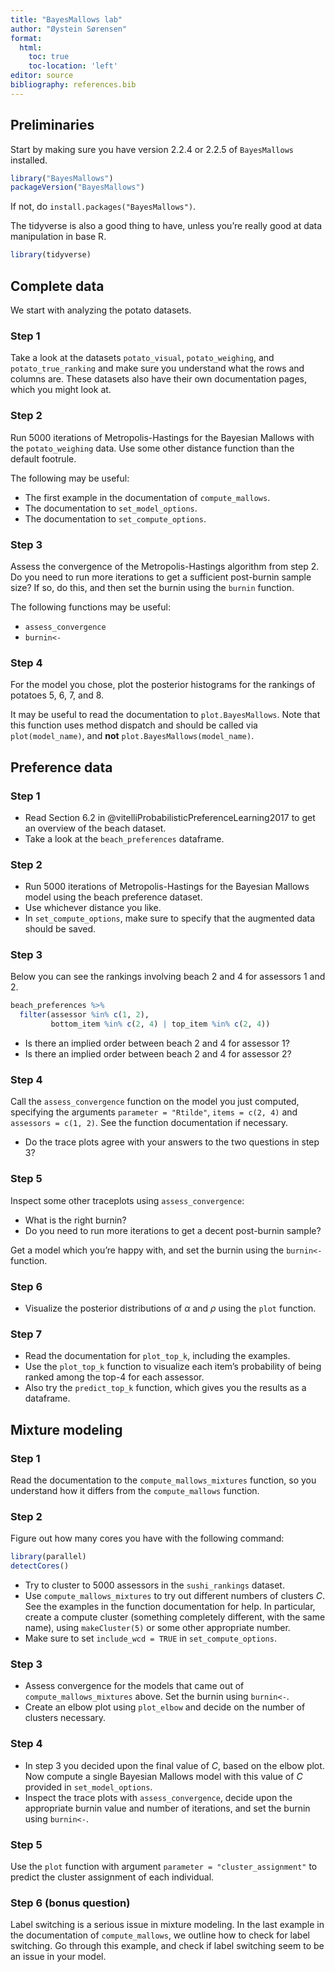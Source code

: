 ```yaml
---
title: "BayesMallows lab"
author: "Øystein Sørensen"
format: 
  html:
    toc: true
    toc-location: 'left'
editor: source
bibliography: references.bib
---
```


## Preliminaries

Start by making sure you have version 2.2.4 or 2.2.5 of `BayesMallows` installed.

```r
library("BayesMallows")
packageVersion("BayesMallows")
```

If not, do `install.packages("BayesMallows")`.

The tidyverse is also a good thing to have, unless you're really good at data manipulation in base R.

```r
library(tidyverse)
```


## Complete data

We start with analyzing the potato datasets.

### Step 1

Take a look at the datasets `potato_visual`, `potato_weighing`, and `potato_true_ranking` and make sure you understand what the rows and columns are. These datasets also have their own documentation pages, which you might look at.

### Step 2

Run 5000 iterations of Metropolis-Hastings for the Bayesian Mallows with the `potato_weighing` data. Use some other distance function than the default footrule. 

The following may be useful:

- The first example in the documentation of `compute_mallows`.
- The documentation to `set_model_options`.
- The documentation to `set_compute_options`.

### Step 3

Assess the convergence of the Metropolis-Hastings algorithm from step 2. Do you need to run more iterations to get a sufficient post-burnin sample size? If so, do this, and then set the burnin using the `burnin` function.

The following functions may be useful:

- `assess_convergence`
- `burnin<-`

### Step 4

For the model you chose, plot the posterior histograms for the rankings of potatoes 5, 6, 7, and 8.

It may be useful to read the documentation to `plot.BayesMallows`. Note that this function uses method dispatch and should be called via `plot(model_name)`, and **not** `plot.BayesMallows(model_name)`.

## Preference data

### Step 1

- Read Section 6.2 in @vitelliProbabilisticPreferenceLearning2017 to get an overview of the beach dataset.
- Take a look at the `beach_preferences` dataframe.

### Step 2

- Run 5000 iterations of Metropolis-Hastings for the Bayesian Mallows model using the beach preference dataset. 
- Use whichever distance you like.
- In `set_compute_options`, make sure to specify that the augmented data should be saved.

### Step 3

Below you can see the rankings involving beach 2 and 4 for assessors 1 and 2.

```r
beach_preferences %>% 
  filter(assessor %in% c(1, 2), 
         bottom_item %in% c(2, 4) | top_item %in% c(2, 4))
```

- Is there an implied order between beach 2 and 4 for assessor 1?
- Is there an implied order between beach 2 and 4 for assessor 2?

### Step 4

Call the `assess_convergence` function on the model you just computed, specifying the arguments `parameter = "Rtilde"`, `items = c(2, 4)` and `assessors = c(1, 2)`. See the function documentation if necessary.

- Do the trace plots agree with your answers to the two questions in step 3?

### Step 5

Inspect some other traceplots using `assess_convergence`:

- What is the right burnin?
- Do you need to run more iterations to get a decent post-burnin sample?

Get a model which you're happy with, and set the burnin using the `burnin<-` function.

### Step 6

- Visualize the posterior distributions of $\alpha$ and $\rho$ using the `plot` function.

### Step 7

- Read the documentation for `plot_top_k`, including the examples.
- Use the `plot_top_k` function to visualize each item's probability of being ranked among the top-4 for each assessor. 
- Also try the `predict_top_k` function, which gives you the results as a dataframe.

## Mixture modeling

### Step 1

Read the documentation to the `compute_mallows_mixtures` function, so you understand how it differs from the `compute_mallows` function.

### Step 2

Figure out how many cores you have with the following command:

```r
library(parallel)
detectCores()
```


- Try to cluster to 5000 assessors in the `sushi_rankings` dataset. 
- Use `compute_mallows_mixtures` to try out different numbers of clusters $C$. See the examples in the function documentation for help. In particular, create a compute cluster (something completely different, with the same name), using `makeCluster(5)` or some other appropriate number.
- Make sure to set `include_wcd = TRUE` in `set_compute_options`.

### Step 3

- Assess convergence for the models that came out of `compute_mallows_mixtures` above. Set the burnin using `burnin<-`.
- Create an elbow plot using `plot_elbow` and decide on the number of clusters necessary.

### Step 4

- In step 3 you decided upon the final value of $C$, based on the elbow plot. Now compute a single Bayesian Mallows model with this value of $C$ provided in `set_model_options`.
- Inspect the trace plots with `assess_convergence`, decide upon the appropriate burnin value and number of iterations, and set the burnin using `burnin<-`.

### Step 5

Use the `plot` function with argument `parameter = "cluster_assignment"` to predict the cluster assignment of each individual.

### Step 6 (bonus question)

Label switching is a serious issue in mixture modeling. In the last example in the documentation of `compute_mallows`, we outline how to check for label switching. Go through this example, and check if label switching seem to be an issue in your model.
